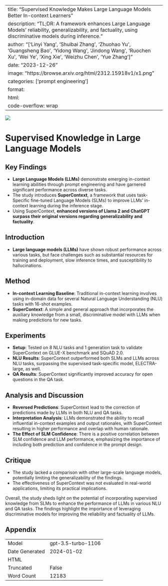 
---
title: "Supervised Knowledge Makes Large Language Models Better In-context Learners"
description: "TL;DR: A framework enhances Large Language Models' reliability, generalizability, and factuality, using discriminative models during inference."
author: "['Linyi Yang', 'Shuibai Zhang', 'Zhuohao Yu', 'Guangsheng Bao', 'Yidong Wang', 'Jindong Wang', 'Ruochen Xu', 'Wei Ye', 'Xing Xie', 'Weizhu Chen', 'Yue Zhang']"
date: "2023-12-26"
image: "https://browse.arxiv.org/html/2312.15918v1/x1.png"
categories: ['prompt engineering']
format:
  html:
    code-overflow: wrap
---

![](https://browse.arxiv.org/html/2312.15918v1/x1.png)

# Supervised Knowledge in Large Language Models

## Key Findings
- **Large Language Models (LLMs)** demonstrate emerging in-context learning abilities through prompt engineering and have garnered significant performance across diverse tasks.
- The study introduces **SuperContext**, a framework that uses task-Specific fine-tuned Language Models (SLMs) to improve LLMs' in-context learning during the inference stage.
- Using SuperContext, **enhanced versions of Llama 2 and ChatGPT surpass their original versions regarding generalizability and factuality**.

## Introduction
- **Large language models (LLMs)** have shown robust performance across various tasks, but face challenges such as substantial resources for training and deployment, slow inference times, and susceptibility to hallucinations.

## Method
- **In-context Learning Baseline**: Traditional in-context learning involves using in-domain data for several Natural Language Understanding (NLU) tasks with 16-shot examples.
- **SuperContext**: A simple and general approach that incorporates the auxiliary knowledge from a small, discriminative model with LLMs when making predictions for new tasks.

## Experiments
- **Setup**: Tested on 8 NLU tasks and 1 generation task to validate SuperContext on GLUE-X benchmark and SQuAD 2.0.
- **NLU Results**: SuperContext outperformed both SLMs and LLMs across NLU tasks, surpassing the supervised task-specific model, ELECTRA-large, as well.
- **QA Results**: SuperContext significantly improved accuracy for open questions in the QA task.

## Analysis and Discussion
- **Reversed Predictions**: SuperContext lead to the correction of predictions made by LLMs in both NLU and QA tasks.
- **Interpretation Analysis**: LLMs demonstrated the ability to recall influential in-context examples and output rationales, with SuperContext resulting in higher performance and overlap with human rationale.
- **The Effect of SLM Confidence**: There is a positive correlation between SLM confidence and LLM performance, emphasizing the importance of including both prediction and confidence in the prompt design.

## Critique
- The study lacked a comparison with other large-scale language models, potentially limiting the generalizability of the findings.
- The effectiveness of SuperContext was not evaluated in real-world applications, limiting its practical implications.

Overall, the study sheds light on the potential of incorporating supervised knowledge from SLMs to enhance the performance of LLMs in various NLU and QA tasks. The findings highlight the importance of leveraging discriminative models for improving the reliability and factuality of LLMs.

## Appendix

|          |          |
|----------|----------|
| Model     | gpt-3.5-turbo-1106       |
| Date Generated     | 2024-01-02       |
| HTML     |        |
| Truncated       | False       |
| Word Count       | 12183       |